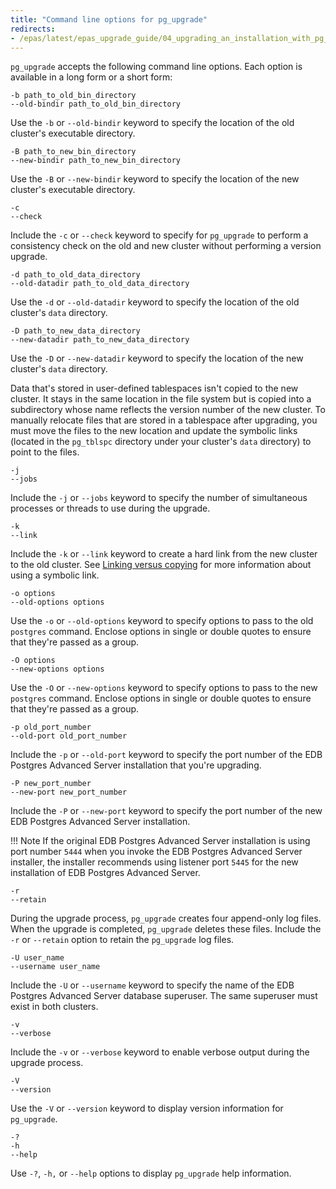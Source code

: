 ```yaml
---
title: "Command line options for pg_upgrade"
redirects:
- /epas/latest/epas_upgrade_guide/04_upgrading_an_installation_with_pg_upgrade/02_invoking_pg_upgrade/01_command_line_options_reference/
---
```


`pg_upgrade` accepts the following command line options. Each option is available in a long form or a short form:

`-b path_to_old_bin_directory`  
`--old-bindir path_to_old_bin_directory`

Use the `-b` or `--old-bindir` keyword to specify the location of the old cluster's executable directory.

`-B path_to_new_bin_directory`  
`--new-bindir path_to_new_bin_directory`

Use the `-B` or `--new-bindir` keyword to specify the location of the new cluster's executable directory.

`-c`  
`--check`

Include the `-c` or `--check` keyword to specify for `pg_upgrade` to perform a consistency check on the old and new cluster without performing a version upgrade.

`-d path_to_old_data_directory`  
`--old-datadir path_to_old_data_directory`

Use the `-d` or `--old-datadir` keyword to specify the location of the old cluster's `data` directory.

`-D path_to_new_data_directory`  
`--new-datadir path_to_new_data_directory`

Use the `-D` or `--new-datadir` keyword to specify the location of the new cluster's `data` directory.

Data that's stored in user-defined tablespaces isn't copied to the new cluster. It stays in the same location in the file system but is copied into a subdirectory whose name reflects the version number of the new cluster. To manually relocate files that are stored in a tablespace after upgrading, you must move the files to the new location and update the symbolic links (located in the `pg_tblspc` directory under your cluster's `data` directory) to point to the files.

`-j`  
`--jobs`

Include the `-j` or `--jobs` keyword to specify the number of simultaneous processes or threads to use during the upgrade.

`-k`  
`--link`

Include the `-k` or `--link` keyword to create a hard link from the new cluster to the old cluster. See [Linking versus copying](../01_performing_an_upgrade/01_linking_versus_copying/#linking_versus_copying) for more information about using a symbolic link.

`-o options`  
`--old-options options`

Use the `-o` or `--old-options` keyword to specify options to pass to the old `postgres` command. Enclose options in single or double quotes to ensure that they're passed as a group.

`-O options`  
`--new-options options`

Use the `-O` or `--new-options` keyword to specify options to pass to the new `postgres` command. Enclose options in single or double quotes to ensure that they're passed as a group.

`-p old_port_number`  
`--old-port old_port_number`

Include the `-p` or `--old-port` keyword to specify the port number of the EDB Postgres Advanced Server installation that you're upgrading.

`-P new_port_number`  
`--new-port new_port_number`

Include the `-P` or `--new-port` keyword to specify the port number of the new EDB Postgres Advanced Server installation.

!!! Note
    If the original EDB Postgres Advanced Server installation is using port number `5444` when you invoke the EDB Postgres Advanced Server installer, the installer recommends using listener port `5445` for the new installation of EDB Postgres Advanced Server.

`-r`  
`--retain`

During the upgrade process, `pg_upgrade` creates four append-only log files. When the upgrade is completed, `pg_upgrade` deletes these files. Include the `-r` or `--retain` option to retain the `pg_upgrade` log files.

`-U user_name`  
`--username user_name`

Include the `-U` or `--username` keyword to specify the name of the EDB Postgres Advanced Server database superuser. The same superuser must exist in both clusters.

`-v`  
`--verbose`

Include the `-v` or `--verbose` keyword to enable verbose output during the upgrade process.

`-V`  
`--version`

Use the `-V` or `--version` keyword to display version information for `pg_upgrade`.

`-?`  
`-h`  
`--help`

Use `-?`, `-h,` or `--help` options to display `pg_upgrade` help information.
